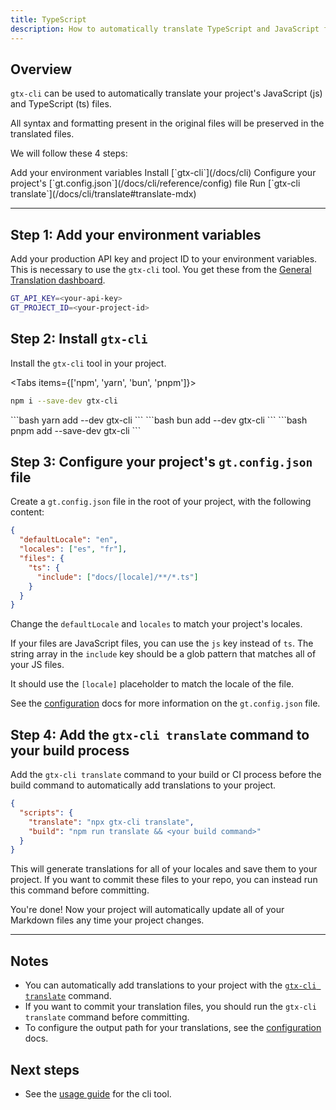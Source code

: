 ```yaml
---
title: TypeScript
description: How to automatically translate TypeScript and JavaScript files with General Translation
---
```


## Overview

`gtx-cli` can be used to automatically translate your project's JavaScript (js) and TypeScript (ts) files.

<Callout type="info">
  All syntax and formatting present in the original files will be preserved in
  the translated files.
</Callout>

We will follow these 4 steps:

<Steps>
  <Step>
    Add your environment variables
  </Step>
  <Step>
    Install [`gtx-cli`](/docs/cli)
  </Step>
  <Step>
    Configure your project's [`gt.config.json`](/docs/cli/reference/config) file
  </Step>
  <Step>
    Run [`gtx-cli translate`](/docs/cli/translate#translate-mdx)
  </Step>
</Steps>

---

## Step 1: Add your environment variables

Add your production API key and project ID to your environment variables.
This is necessary to use the `gtx-cli` tool.
You get these from the [General Translation dashboard](https://generaltranslation.com/dashboard).

```bash title=".env"
GT_API_KEY=<your-api-key>
GT_PROJECT_ID=<your-project-id>
```

## Step 2: Install `gtx-cli`

Install the `gtx-cli` tool in your project.

<Tabs items={['npm', 'yarn', 'bun', 'pnpm']}>
  <Tab value="npm">
  ```bash 
  npm i --save-dev gtx-cli
  ``` 
  </Tab>
  <Tab value="yarn">
  ```bash 
  yarn add --dev gtx-cli
  ```
  </Tab>

  <Tab value="bun">
  ```bash 
  bun add --dev gtx-cli
  ```
  </Tab>
  <Tab value="pnpm">
  ```bash 
  pnpm add --save-dev gtx-cli
  ```
  </Tab>
</Tabs>

## Step 3: Configure your project's `gt.config.json` file

Create a `gt.config.json` file in the root of your project, with the following content:

```json title="gt.config.json"
{
  "defaultLocale": "en",
  "locales": ["es", "fr"],
  "files": {
    "ts": {
      "include": ["docs/[locale]/**/*.ts"]
    }
  }
}
```

Change the `defaultLocale` and `locales` to match your project's locales.

If your files are JavaScript files, you can use the `js` key instead of `ts`. The string array in the `include` key should be a glob pattern that matches all of your JS files.

It should use the `[locale]` placeholder to match the locale of the file.

See the [configuration](/docs/cli/reference/config) docs for more information on the `gt.config.json` file.


## Step 4: Add the `gtx-cli translate` command to your build process

Add the `gtx-cli translate` command to your build or CI process before the build command to automatically add translations to your project.

```json title="package.json"
{
  "scripts": {
    "translate": "npx gtx-cli translate",
    "build": "npm run translate && <your build command>"
  }
}
```

This will generate translations for all of your locales and save them to your project.
If you want to commit these files to your repo, you can instead run this command before committing.

You're done! Now your project will automatically update all of your Markdown files any time your project changes.

---

## Notes

- You can automatically add translations to your project with the [`gtx-cli translate`](/docs/cli/translate) command.
- If you want to commit your translation files, you should run the `gtx-cli translate` command before committing.
- To configure the output path for your translations, see the [configuration](/docs/cli/reference/config) docs.

## Next steps

- See the [usage guide](/docs/cli/reference/usage) for the cli tool.
